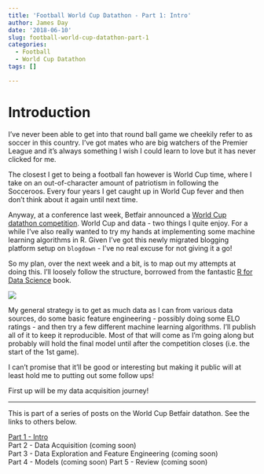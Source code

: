 ```yaml
---
title: 'Football World Cup Datathon - Part 1: Intro'
author: James Day
date: '2018-06-10'
slug: football-world-cup-datathon-part-1
categories:
  - Football
  - World Cup Datathon
tags: []

---
```


# Introduction
I've never been able to get into that round ball game we cheekily refer to as soccer in this country. I've got mates who are big watchers of the Premier League and it's always something I wish I could learn to love but it has never clicked for me. 

The closest I get to being a football fan however is World Cup time, where I take on an out-of-character amount of patriotism in following the Socceroos. Every four years I get caught up in World Cup fever and then don't think about it again until next time. 

Anyway, at a conference last week, Betfair announced a [World Cup datathon competition](https://www.betfair.com.au/hub/insights/minihubs/world-cup-datathon/). World Cup and data - two things I quite enjoy. For a while I've also really wanted to try my hands at implementing some machine learning algorithms in R. Given I've got this newly migrated blogging platform setup on `blogdown` - I've no real excuse for not giving it a go! 

So my plan, over the next week and a bit, is to map out my attempts at doing this. I'll loosely follow the structure, borrowed from the fantastic [R for Data Science](http://r4ds.had.co.nz/) book. 

![](/img/2018/data-science-explore.png)

My general strategy is to get as much data as I can from various data sources, do some basic feature engineering - possibly doing some ELO ratings - and then try a few different machine learning algorithms. I'll publish all of it to keep it reproducible. Most of that will come as I'm going along but probably will hold the final model until after the competition closes (i.e. the start of the 1st game). 

I can't promise that it'll be good or interesting but making it public will at least hold me to putting out some follow ups!

First up will be my data acquisition journey! 

--- 
This is part of a series of posts on the World Cup Betfair datathon. See the links to others below.   
   
[Part 1 - Intro](https://plussixoneblog.com/post/football-world-cup-datathon-part-1)   
Part 2 - Data Acquisition (coming soon)   
Part 3 - Data Exploration and Feature Engineering (coming soon)   
Part 4 - Models (coming soon) 
Part 5 - Review (coming soon)
